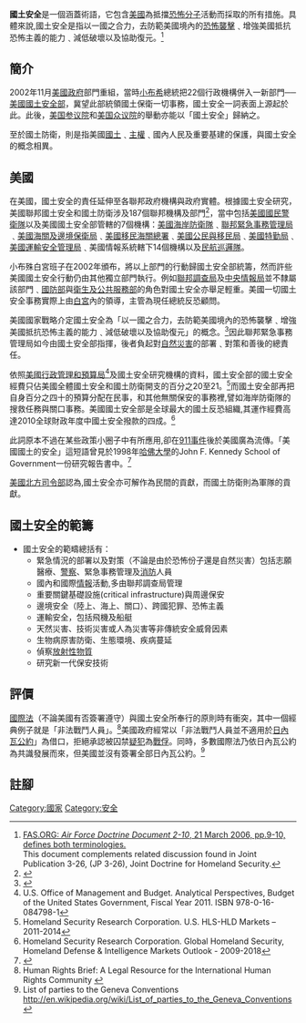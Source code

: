 {{Otheruses|other=美国同名电视剧|國土安全 (電視劇)}}
{{Globalize|time=2019-06-14}}
'''國土安全'''是一個涵蓋術語，它包含[[美國|美國]]為抵擋[[恐怖分子|恐怖分子]]活動而採取的所有措施。具體來說,國土安全是指以一國之合力，去防範美國境內的[[恐怖襲擊|恐怖襲擊]]﹑增強美國抵抗恐怖主義的能力﹑減低破壞以及協助復元。<ref name=home>[http://www.fas.org/irp/doddir/usaf/afdd2-10.pdf FAS.ORG: ''Air Force Doctrine Document 2-10'', 21 March 2006, pp.9-10, defines both terminologies.] {{Wayback|url=http://www.fas.org/irp/doddir/usaf/afdd2-10.pdf |date=20110628195057 }}<br> This document complements related discussion found in Joint Publication 3-26, (JP 3-26), Joint Doctrine for Homeland Security.</ref>

== 簡介 ==

2002年11月[[美國政府|美國政府]]部門重組，當時[[乔治·沃克·布什|小布希]]總統把22個行政機構併入一新部門──[[美國國土安全部|美國國土安全部]]，冀望此部統領國土保衛一切事務，國土安全一詞表面上源起於此。此後，[[美国参议院|美国参议院]]{{link-en|國土安全及政府事務委員會|United States Senate Committee on Homeland Security and Governmental Affairs}}和[[美国众议院|美国众议院]]{{link-en|國土安全委員會|United States House Committee on Homeland Security}}的舉動亦能以「國土安全」歸納之。

至於國土防衛，則是指美國[[國土|國土]]﹑[[主權|主權]]﹑國內人民及重要基建的保護，與國土安全的概念相異。

== 美國 ==

在美國，國土安全的責任延伸至各聯邦政府機構與政府實體。根據國土安全研究，美國聯邦國土安全和國土防衛涉及187個聯邦機構及部門<ref>{{Cite web |url=http://www.homelandsecurityresearch.com/wp-content/uploads/2009/12/US-HLS-HLD-Structure-2010.pdf |title=HomeLandSecurityResearch.com: ''Homeland Security and Defense Structure'' |accessdate=2011-05-08 |archive-date=2011-07-12 |archive-url=https://web.archive.org/web/20110712215200/http://www.homelandsecurityresearch.com/wp-content/uploads/2009/12/US-HLS-HLD-Structure-2010.pdf |dead-url=yes }}</ref>，當中包括[[美國國民警衛隊|美國國民警衛隊]]以及美國國土安全部管轄的7個機構：[[美國海岸防衛隊|美國海岸防衛隊]]﹑[[聯邦緊急事務管理署|聯邦緊急事務管理局]]
﹑[[美國海關及邊境保衛局|美國海關及邊境保衛局]]﹑[[美国移民及海关执法局|美國移民海關總署]]﹑[[美国公民及移民服务局|美國公民與移民局]]﹑[[美國特勤局|美國特勤局]]﹑[[运输安全管理局|美國運輸安全管理局]]﹑美國情報系統轄下14個機構以及[[美國民間航空巡邏隊|民航巡邏隊]]。

小布殊白宮班子在2002年頒布{{link-en|國土安全法案|Homeland Security Act}}，將以上部門的行動歸國土安全部統籌，然而許些美國國土安全行動仍由其他獨立部門執行。例如[[聯邦調查局|聯邦調查局]]及[[中央情報局|中央情報局]]並不隸屬該部門﹑[[美国国防部|國防部]]與[[美国卫生及公共服务部|衛生及公共服務部]]的角色對國土安全亦舉足輕重。美國一切國土安全事務實際上由[[白宮|白宮]]內的{{link-en|國土安全會議|United States Homeland Security Council}}領導，主管為現任總統反恐顧問{{link-en|约翰·O·布雷南|John Brennan}}。

美國國家戰略介定國土安全為「以一國之合力，去防範美國境內的恐怖襲擊﹑增強美國抵抗恐怖主義的能力﹑減低破壞以及協助復元」的概念。<ref>{{Cite web |url=http://www.whitehouse.gov/homeland/book/index.html |title=The National Strategy For Homeland Security<!-- Bot generated title --> |accessdate=2011-05-08 |archive-date=2002-07-24 |archive-url=https://web.archive.org/web/20020724181758/http://www.whitehouse.gov/homeland/book/index.html |dead-url=no }}</ref>因此聯邦緊急事務管理局如今由國土安全部指揮，後者負起對[[自然災害|自然災害]]的部署﹑對策和善後的總責任。

依照[[美國行政管理和預算局|美國行政管理和預算局]]<ref>U.S. Office of Management and Budget. Analytical Perspectives, Budget of the United States Government, Fiscal Year 2011. ISBN 978-0-16-084798-1</ref>及國土安全研究機構的資料，國土安全部的國土安全經費只佔美國全體國土安全和國土防衛開支的百分之20至21。<ref>Homeland Security Research Corporation. U.S. HLS-HLD Markets – 2011-2014</ref>而國土安全部再把自身百分之四十的預算分配在民事，和其他無關保安的事務裡,譬如海岸防衛隊的搜救任務與關口事務。美國國土安全部是全球最大的國土反恐組織,其運作經費高達2010全球財政年度中國土安全撥款的四成。<ref>Homeland Security Research Corporation. Global Homeland Security, Homeland Defense & Intelligence Markets Outlook - 2009-2018</ref>

此詞原本不過在某些政策小圈子中有所應用,卻在[[911事件|911事件]]後於美國廣為流傳。「美國國土的安全」這短語曾見於1998年[[哈佛大學|哈佛大學]]的John F. Kennedy School of Government一份研究報告書中。<ref>{{cite web |url=http://www.ksg.harvard.edu/visions/publication/terrorism.htm |title=存档副本 |accessdate=2007-10-16 |deadurl=yes |archiveurl=https://web.archive.org/web/20070819002335/http://www.ksg.harvard.edu/visions/publication/terrorism.htm |archivedate=2007-08-19 }}</ref>

[[美国北方司令部|美國北方司令部]]認為,國土安全亦可解作為民間的貢獻，而國土防衛則為軍隊的貢獻。

== 國土安全的範籌 ==

*國土安全的範疇總括有：
**緊急情況的部署以及對策（不論是由於恐怖份子還是自然災害）包括志願醫療、[[警察|警察]]、緊急事務管理及[[消防|消防]]人員
**國內和國際[[情報|情報]]活動,多由聯邦調查局管理
**重要關鍵基礎設施(critical infrastructure)與周邊保安
**邊境安全（陸上、海上、關口）、跨國犯罪、恐怖主義
**運輸安全，包括飛機及船艇
**天然災害、技術災害或人為災害等非傳統安全威脅因素
**生物病原害防衛、生態環境、疾病蔓延
**偵察[[放射性核素|放射性物質]]
**研究新一代保安技術

== 評價 ==

[[國際法|國際法]]（不論美國有否簽署遵守）與國土安全所奉行的原則時有衝突，其中一個經典例子就是「非法戰鬥人員」。<ref>Human Rights Brief: A Legal Resource for the International Human Rights Community {{cite web |url=http://www.wcl.american.edu/hrbrief/09/3guantanamo.cfm |title=存档副本 |accessdate=2008-04-10 |deadurl=yes |archiveurl=https://web.archive.org/web/20080705145346/http://www.wcl.american.edu/hrbrief/09/3guantanamo.cfm |archivedate=2008-07-05 }}</ref>美國政府經常以「非法戰鬥人員並不適用於[[日內瓦公約|日內瓦公約]]」為借口，拒絕承認被囚禁[[疑犯|疑犯]]為[[戰俘|戰俘]]。同時，多數國際法乃依日內瓦公約為共識發展而來，但美國並沒有簽署全部日內瓦公約。<ref>List of parties to the Geneva Conventions http://en.wikipedia.org/wiki/List_of_parties_to_the_Geneva_Conventions {{Wayback|url=http://en.wikipedia.org/wiki/List_of_parties_to_the_Geneva_Conventions |date=20110528110200 }}</ref>

==註腳==
{{reflist}}

[[Category:國家|Category:國家]]
[[Category:安全|Category:安全]]